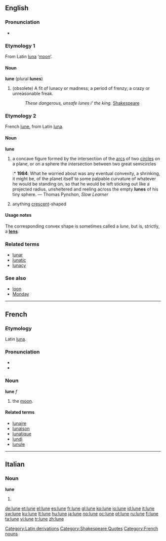 {{also|luñè}}
==English==

===Pronunciation===
* {{IPA|/lu:n/}}

===Etymology 1===
From Latin [[luna]] ‘[[moon]]’.

====Noun====
'''lune''' (plural '''lunes''')

# (obsolete) A fit of lunacy or madness; a period of frenzy; a crazy or unreasonable freak.
#: ''These dangerous, unsafe lunes i' the king.'' [[w:Shakespeare|Shakespeare]]

===Etymology 2===
French [[lune#French|lune]], from Latin [[luna]].

====Noun====
'''lune'''

# a concave figure formed by the intersection of the [[arc]]s of two [[circle]]s on a plane, or on a sphere the intersection between two great semicircles
#:* '''1984''': What he worried about was any eventual convexity, a shrinking, it might be, of the planet itself to some palpable curvature of whatever he would be standing on, so that he would be left sticking out like a projected radius, unsheltered and reeling across the empty '''lunes''' of his tiny sphere. — Thomas Pynchon, ''Slow Learner''
# anything [[crescent]]-shaped

====Usage notes====
The corresponding convex shape is sometimes called a ''lune'', but is, strictly, a '''[[lens]]'''.

===Related terms===
* [[lunar]]
* [[lunatic]]
* [[lunacy]]

===See also===
* [[loon]]
* [[Monday]]

[[Category:Latin derivations]]
[[Category:Shakespeare Quotes]]

----

==French==

===Etymology===
Latin [[luna]].

===Pronunciation===
* {{audio|Fr-lune.ogg|audio}}
* {{IPA|/lyn/|lang=fr}}

===Noun===
'''lune''' ''f''

# the [[moon]].

====Related terms====
* [[lunaire]]
* [[lunaison]]
* [[lunatique]]
* [[lundi]]
* [[lunule]]

[[Category:French nouns]]

----

==Italian==

===Noun===
'''lune''' {{f}}

# {{plural of|[[luna]]|lang=Italian}}

[[de:lune]]
[[et:lune]]
[[el:lune]]
[[es:lune]]
[[fr:lune]]
[[gl:lune]]
[[ko:lune]]
[[io:lune]]
[[id:lune]]
[[it:lune]]
[[sw:lune]]
[[ku:lune]]
[[lt:lune]]
[[hu:lune]]
[[ja:lune]]
[[no:lune]]
[[oc:lune]]
[[pt:lune]]
[[ru:lune]]
[[fi:lune]]
[[ta:lune]]
[[vi:lune]]
[[tr:lune]]
[[zh:lune]]